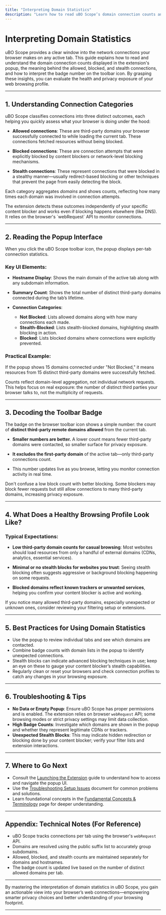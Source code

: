 ```yaml
---
title: "Interpreting Domain Statistics"
description: "Learn how to read uBO Scope’s domain connection counts and the meaning of allowed, blocked, and stealth connections as displayed in the popup. Understand the value of the badge count on the toolbar icon and what a healthy browsing profile looks like."
---
```


# Interpreting Domain Statistics

uBO Scope provides a clear window into the network connections your browser makes on any active tab. This guide explains how to read and understand the domain connection counts displayed in the extension's popup, the meaning behind the allowed, blocked, and stealth connections, and how to interpret the badge number on the toolbar icon. By grasping these insights, you can evaluate the health and privacy exposure of your web browsing profile.

---

## 1. Understanding Connection Categories

uBO Scope classifies connections into three distinct outcomes, each helping you quickly assess what your browser is doing under the hood:

- **Allowed connections**: These are third-party domains your browser successfully connected to while loading the current tab. These connections fetched resources without being blocked.

- **Blocked connections**: These are connection attempts that were explicitly blocked by content blockers or network-level blocking mechanisms.

- **Stealth connections**: These represent connections that were blocked in a stealthy manner—usually redirect-based blocking or other techniques that prevent the page from easily detecting the block.

Each category aggregates *domains* and shows counts, reflecting how many times each domain was involved in connection attempts.

<Note>
The extension detects these outcomes independently of your specific content blocker and works even if blocking happens elsewhere (like DNS). It relies on the browser's `webRequest` API to monitor connections.
</Note>

---

## 2. Reading the Popup Interface

When you click the uBO Scope toolbar icon, the popup displays per-tab connection statistics.

### Key UI Elements:

- **Hostname Display**: Shows the main domain of the active tab along with any subdomain information.

- **Summary Count**: Shows the total number of distinct third-party domains connected during the tab’s lifetime.

- **Connection Categories**:
  - **Not Blocked**: Lists allowed domains along with how many connections each made.
  - **Stealth-Blocked**: Lists stealth-blocked domains, highlighting stealth blocking in action.
  - **Blocked**: Lists blocked domains where connections were explicitly prevented.

### Practical Example:

If the popup shows 15 domains connected under "Not Blocked," it means resources from 15 distinct third-party domains were successfully fetched.

<Info>
Counts reflect domain-level aggregation, not individual network requests. This helps focus on real exposure: the number of distinct third parties your browser talks to, not the multiplicity of requests.
</Info>

---

## 3. Decoding the Toolbar Badge

The badge on the browser toolbar icon shows a simple number: the count of **distinct third-party remote domains allowed** from the current tab.

- **Smaller numbers are better.** A lower count means fewer third-party domains were contacted, so smaller surface for privacy exposure.

- **It excludes the first-party domain** of the active tab—only third-party connections count.

- This number updates live as you browse, letting you monitor connection activity in real time.

<Warning>
Don't confuse a low block count with better blocking. Some blockers may block fewer requests but still allow connections to many third-party domains, increasing privacy exposure.
</Warning>

---

## 4. What Does a Healthy Browsing Profile Look Like?

### Typical Expectations:

- **Low third-party domain counts for casual browsing**: Most websites should load resources from only a handful of external domains (CDNs, analytics, essential services).

- **Minimal or no stealth blocks for websites you trust**: Seeing stealth blocking often suggests aggressive or background blocking happening on some requests.

- **Blocked domains reflect known trackers or unwanted services**, helping you confirm your content blocker is active and working.

<Check>
If you notice many allowed third-party domains, especially unexpected or unknown ones, consider reviewing your filtering setup or extensions.
</Check>

---

## 5. Best Practices for Using Domain Statistics

- Use the popup to review individual tabs and see which domains are contacted.
- Combine badge counts with domain lists in the popup to identify unexpected connections.
- Stealth blocks can indicate advanced blocking techniques in use; keep an eye on these to gauge your content blocker’s stealth capabilities.
- Regularly clean or reset your browsers and check connection profiles to catch any changes in your browsing exposure.

---

## 6. Troubleshooting & Tips

- **No Data or Empty Popup**: Ensure uBO Scope has proper permissions and is enabled. The extension relies on browser `webRequest` API; some browsing modes or strict privacy settings may limit data collection.
- **High Badge Counts**: Investigate which domains are shown in the popup and whether they represent legitimate CDNs or trackers.
- **Unexpected Stealth Blocks**: This may indicate hidden redirection or blocking done by your content blocker; verify your filter lists and extension interactions.

---

## 7. Where to Go Next

- Consult the [Launching the Extension](getting-started/first-use-and-verification/launching-extension-in-browser) guide to understand how to access and navigate the popup UI.
- Use the [Troubleshooting Setup Issues](getting-started/first-use-and-verification/troubleshooting-setup) document for common problems and solutions.
- Learn foundational concepts in the [Fundamental Concepts & Terminology](overview/core-concepts-architecture/fundamental-terminology) page for deeper understanding.

---

## Appendix: Technical Notes (For Reference)

- uBO Scope tracks connections per tab using the browser's `webRequest` API.
- Domains are resolved using the public suffix list to accurately group subdomains.
- Allowed, blocked, and stealth counts are maintained separately for domains and hostnames.
- The badge count is updated live based on the number of distinct allowed domains per tab.

---

By mastering the interpretation of domain statistics in uBO Scope, you gain an actionable view into your browser’s web connections—empowering smarter privacy choices and better understanding of your browsing footprint.

---